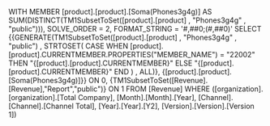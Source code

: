 WITH MEMBER [product].[product].[Soma(Phones3g4g)] AS SUM(DISTINCT(TM1SubsetToSet([product].[product] , "Phones3g4g" , "public"))), SOLVE_ORDER = 2, FORMAT_STRING = '#,##0;(#,##0)' SELECT {{GENERATE(TM1SubsetToSet([product].[product] , "Phones3g4g" , "public") , STRTOSET( CASE   WHEN [product].[product].CURRENTMEMBER.PROPERTIES("MEMBER_NAME") = "22002" THEN "{[product].[product].CURRENTMEMBER}"  ELSE "{[product].[product].CURRENTMEMBER}" END ) , ALL)}, {[product].[product].[Soma(Phones3g4g)]}} ON 0, {TM1SubsetToSet([Revenue].[Revenue],"Report","public")} ON 1 FROM [Revenue] WHERE ([organization].[organization].[Total Company], [Month].[Month].[Year], [Channel].[Channel].[Channel Total], [Year].[Year].[Y2], [Version].[Version].[Version 1])